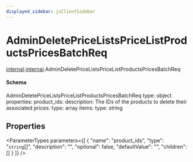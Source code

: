 ```yaml
---
displayed_sidebar: jsClientSidebar
---
```



# AdminDeletePriceListsPriceListProductsPricesBatchReq

[internal](../../admin_discounts/modules/admin_discounts.internal.mdx).[internal](../modules/admin_discounts.internal.internal.mdx).AdminDeletePriceListsPriceListProductsPricesBatchReq

#### Schema

AdminDeletePriceListsPriceListProductsPricesBatchReq
type: object
properties:
  product_ids:
    description: The IDs of the products to delete their associated prices.
    type: array
    items:
      type: string

## Properties

<ParameterTypes parameters={[
  {
    "name": "product_ids",
    "type": "`string`[]",
    "description": "",
    "optional": false,
    "defaultValue": "",
    "children": []
  }
]} />
